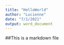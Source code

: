 ```yaml
---
title: "HelloWorld"
author: "Lucienne"
date: "7/1/2021"
output: word_document
---
```


##This is a markdown file 